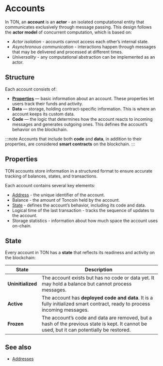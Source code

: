 
# Accounts

In TON, an **account** is an **actor** - an isolated computational entity that communicates exclusively through message passing. This design follows the **actor model** of concurrent computation, which is based on:
- *Actor isolation* - accounts cannot access each other’s internal state.
- *Asynchronous communication* - interactions happen through messages that may be delivered and processed at different times.
- *Universality* - any computational abstraction can be implemented as an actor.

## Structure
Each account consists of:
- **[Properties](#properties)** — basic information about an account. These properties let users track their funds and activity.
- **Data** — storage, holding contract-specific information. This is where an account keeps its custom data.
- **Code** — the logic that determines how the account reacts to incoming messages and generates outgoing ones. This defines the account’s behavior on the blockchain.

:::note
Accounts that include both **code** and **data**, in addition to their properties, are considered **smart contracts** on the blockchain.
:::

## Properties

TON accounts store information in a structured format to ensure accurate tracking of balances, states, and transactions.

Each account contains several key elements:
- [Address](/v3/concepts/dive-into-ton/ton-blockchain/addresses) - the unique identifier of the account.
- Balance - the amount of Toncoin held by the account.
- [State](#state) - defines the account’s behavior, including its code and data.
- Logical time of the last transaction - tracks the sequence of updates to the account.
- Storage statistics - information about how much space the account uses on-chain.

## State

Every account in TON has a **state** that reflects its readiness and activity on the blockchain:

| State     | Description                                                                                                                                 |
| ---------- |---------------------------------------------------------------------------------------------------------------------------------------------|
| **Uninitialized** | The account exists but has no code or data yet. It may hold a balance but cannot process messages.                                          |
| **Active** | The account has **deployed code and data**. It is a fully initialized smart contract, ready to process incoming messages.       |
| **Frozen** | The account’s code and data are removed, but a hash of the previous state is kept. It cannot be used, but it can potentially be restored.      |

## See also
- [Addresses](/v3/concepts/dive-into-ton/ton-blockchain/addresses)

<Feedback />
